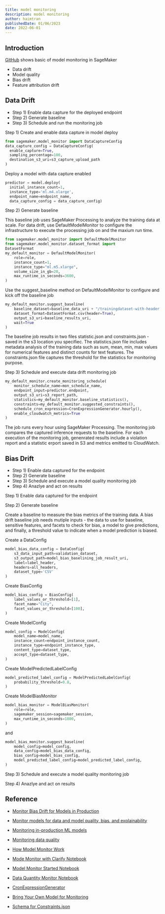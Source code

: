 ```yaml
---
title: model monitoring
description: model monitoring
author: haimtran
publishedDate: 01/06/2023
date: 2022-06-01
---
```


## Introduction

[GitHub]() shows basic of model monitoring in SageMaker

- Data drift
- Model quality
- Bias drift
- Feature attribution drift

## Data Drift

<LinkedImage
  alt="sagemaker model monitor 1"
  src="/thumbnail/sm_model_monitor_1.png"
/>

- Step 1) Enable data capture for the deployed endpoint
- Step 2) Generate baseline
- Step 3) Schedule and run the monitoring job

Step 1) Create and enable data capture in model deploy

```py
from sagemaker.model_monitor import DataCaptureConfig
data_capture_config = DataCaptureConfig(
  enable_capture=True,
  sampling_percentage=100,
  destination_s3_uri=s3_capture_upload_path
)
```

Deploy a model with data capture enabled

```py
predictor = model.deploy(
  initial_instance_count=1,
  instance_type='ml.m4.xlarge',
  endpoint_name=endpoint_name,
  data_capture_config = data_capture_config)
```

Step 2) Generate baseline

This baseline job uses SageMaker Processing to analyze the training data at scale. For data drift, use DefaultModelMonitor to configure the infrastructure to execute the processing job on and the maxium run time.

```py
from sagemaker.model_monitor import DefaultModelMonitor
from sagemaker.model_monitor.dataset_format import
DatasetFormat
my_default_monitor = DefaultModelMonitor(
    role=role,
    instance_count=1,
    instance_type="ml.m5.xlarge",
    volume_size_in_gb=20,
    max_runtime_in_seconds=3600,
)
```

Use the suggest_baseline method on DefaultModelMonitor to configure and kick off the baseline job

```py
my_default_monitor.suggest_baseline(
    baseline_dataset=baseline_data_uri + "/trainingdataset-with-header.csv",
    dataset_format=DatasetFormat.csv(header=True),
    output_s3_uri=baseline_results_uri,
    wait=True
)
```

The baseline job results in two files statistic.json and constraints.json - saved in the s3 location you specifiec. The statistics.json file includes metadata analysis of the training data such as sum, mean, min, max values for numerical features and distinct counts for text features. The constraints.json file captures the threshold for the statistics for monitoring purpose.

Step 3) Schedule and execute data drift monitoring job

```py
my_default_monitor.create_monitoring_schedule(
    monitor_schedule_name=mon_schedule_name,
    endpoint_input=predictor.endpoint,
    output_s3_uri=s3_report_path,
    statistics=my_default_monitor.baseline_statistics(),
    constraints=my_default_monitor.suggested_constraints(),
    schedule_cron_expression=CronExpressionGenerator.hourly(),
    enable_cloudwatch_metrics=True
)
```

The job runs every hour using SageMaker Processing. The monitoring job compares the captured inference requests to the baseline. For each execution of the monitoring job, genenrated results include a violation report and a statistic erport saved in S3 and metrics emitted to CloudWatch.

## Bias Drift

<LinkedImage
  alt="sagemaker model monitor 2"
  src="/thumbnail/sm_model_monitor_1.png"
/>

- Step 1) Enable data captured for the endpoint
- Step 2) Generate baseline
- Step 3) Schedule and execute a model quality monitoring job
- Step 4) Anazlye and act on results

Step 1) Enable data captured for the endpoint

Step 2) Generate baseline

Create a baseline to measure the bias metrics of the training data. A bias drift baseline job needs mutiple inputs - the data to use for baseline, sensitive features, and facets to check for bias, a model to give predictions, and finally, a threshold value to indicate when a model prediction is biased.

Create a DataConfig

```py
model_bias_data_config = DataConfig(
    s3_data_input_path=validation_dataset,
    s3_output_path=model_bias_baselining_job_result_uri,
    label=label_header,
    headers=all_headers,
    dataset_type='CSV'
)
```

Create BiasConfig

```py
model_bias_config = BiasConfig(
    label_values_or_threshold=[1],
    facet_name="City",
    facet_values_or_threshold=[100],
)
```

Create ModelConfig

```py
model_config = ModelConfig(
    model_name=model_name,
    instance_count=endpoint_instance_count,
    instance_type=endpoint_instance_type,
    content_type=dataset_type,
    accept_type=dataset_type,
)
```

Create ModelPredictedLabelConfig

```py
model_predicted_label_config = ModelPredictedLabelConfig(
    probability_threshold=0.8,
)
```

Create ModelBiasMonitor

```py
model_bias_monitor = ModelBiasMonitor(
    role=role,
    sagemaker_session=sagemaker_session,
    max_runtime_in_seconds=1800,
)
```

and

```py
model_bias_monitor.suggest_baseline(
    model_config=model_config,
    data_config=model_bias_data_config,
    bias_config=model_bias_config,
    model_predicted_label_config=model_predicted_label_config,
)
```

Step 3) Schedule and execute a model quality monitoring job

Step 4) Anazlye and act on results

## Reference

- [Monitor Bias Drift for Models in Production](https://docs.aws.amazon.com/sagemaker/latest/dg/clarify-model-monitor-bias-drift.html)

- [Monitor models for data and model quality, bias, and explainability](https://docs.aws.amazon.com/sagemaker/latest/dg/model-monitor.html)

- [Monitoring in-production ML models](https://aws.amazon.com/blogs/machine-learning/monitoring-in-production-ml-models-at-large-scale-using-amazon-sagemaker-model-monitor/)

- [Monitoring data quality](https://aws.amazon.com/blogs/awsmarketplace/monitoring-data-quality-in-third-party-models-with-amazon-sagemaker-model-monitor/)

- [How Model Monitor Work](https://docs.aws.amazon.com/sagemaker/latest/dg/model-monitor.html#model-monitor-how-it-works)

- [Mode Monitor with Clarify Notebook](https://sagemaker-examples.readthedocs.io/en/latest/sagemaker_model_monitor/fairness_and_explainability/SageMaker-Model-Monitor-Fairness-and-Explainability.html)

- [Model Monitor Started Notebook](https://sagemaker-examples.readthedocs.io/en/latest/sagemaker_model_monitor/introduction/SageMaker-ModelMonitoring.html)

- [Data Quantity Monitor Notebook](https://github.com/aws/amazon-sagemaker-examples/blob/main/aws_marketplace/using_model_packages/data_quality_monitoring/monitoring_data_quality_of_models.ipynb)

- [CronExpressionGenerator](https://sagemaker.readthedocs.io/en/stable/api/inference/model_monitor.html)

- [Bring Your Own Model for Monitoring](https://docs.aws.amazon.com/sagemaker/latest/dg/model-monitor-byoc-containers.html)

- [Schema for Constraints.json](https://docs.aws.amazon.com/sagemaker/latest/dg/model-monitor-byoc-constraints.html)
